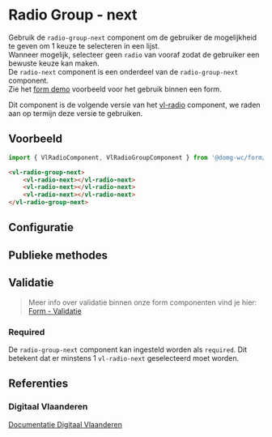 
# Radio Group - next

Gebruik de `radio-group-next` component om de gebruiker de mogelijkheid te geven om 1 keuze te selecteren in een lijst.<br/>
Wanneer mogelijk, selecteer geen `radio` van vooraf zodat de gebruiker een bewuste keuze kan maken.<br/>
De `radio-next` component is een onderdeel van de `radio-group-next` component.<br/>
Zie het [form demo](/docs/ontwerp-form-demo--documentatie) voorbeeld voor het gebruik binnen een form.

Dit component is de volgende versie van het [vl-radio](/docs/components-radio--documentatie) component, we raden aan op termijn deze versie te gebruiken.

## Voorbeeld

```js
import { VlRadioComponent, VlRadioGroupComponent } from '@domg-wc/form/next/radio-group';
```

```html
<vl-radio-group-next>
    <vl-radio-next></vl-radio-next>
    <vl-radio-next></vl-radio-next>
    <vl-radio-next></vl-radio-next>
</vl-radio-group-next>
```

<Canvas of={VlRadioGroupStories.RadioGroupDefault} />

## Configuratie

<ArgTypes of={VlRadioGroupStories.RadioGroupDefault} />

## Publieke methodes

<FormControlPublicMethods />

## Validatie
> Meer info over validatie binnen onze form componenten vind je hier: [Form - Validatie](/docs/ontwerp-form-validation--documentatie)

### Required

De `radio-group-next` component kan ingesteld worden als `required`. Dit betekent dat er minstens 1 `vl-radio-next` geselecteerd moet worden.

## Referenties

### Digitaal Vlaanderen

[Documentatie Digitaal Vlaanderen](https://overheid.vlaanderen.be/webuniversum/v3/documentation/forms/vl-ui-radio/)
